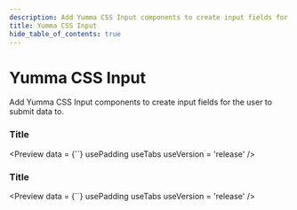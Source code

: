 ```yaml
---
description: Add Yumma CSS Input components to create input fields for the user to submit data to.
title: Yumma CSS Input
hide_table_of_contents: true
---
```



# Yumma CSS Input

Add Yumma CSS Input components to create input fields for the user to submit data to.

### Title

<Preview
  data = {``}
  usePadding
  useTabs
  useVersion = 'release'
/>

### Title

<Preview
  data = {``}
  usePadding
  useTabs
  useVersion = 'release'
/>